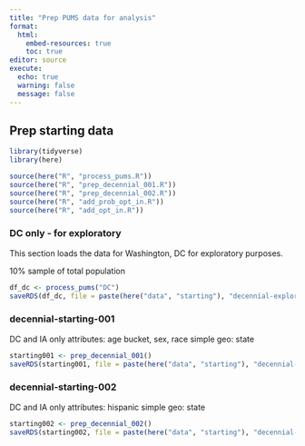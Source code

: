 ```yaml
---
title: "Prep PUMS data for analysis"
format: 
  html:
    embed-resources: true
    toc: true
editor: source
execute:
  echo: true
  warning: false
  message: false
---
```


## Prep starting data

```r
library(tidyverse)
library(here)

source(here("R", "process_pums.R"))
source(here("R", "prep_decennial_001.R"))
source(here("R", "prep_decennial_002.R"))
source(here("R", "add_prob_opt_in.R"))
source(here("R", "add_opt_in.R"))
```

### DC only - for exploratory

This section loads the data for Washington, DC for exploratory purposes. 

10% sample of total population

```r
df_dc <- process_pums("DC")
saveRDS(df_dc, file = paste(here("data", "starting"), "decennial-exploratory.rds", sep = "/"))
```

### decennial-starting-001

DC and IA only
attributes: age bucket, sex, race simple
geo: state

```r
starting001 <- prep_decennial_001()
saveRDS(starting001, file = paste(here("data", "starting"), "decennial-starting-001.rds", sep = "/"))
```

### decennial-starting-002

DC and IA only
attributes: hispanic simple
geo: state

```r
starting002 <- prep_decennial_002()
saveRDS(starting002, file = paste(here("data", "starting"), "decennial-starting-002.rds", sep = "/"))
```

